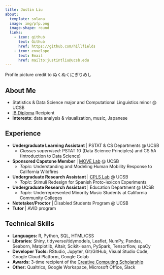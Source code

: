 ```yaml
---
title: Justin Liu
about:
  template: solana
  image: img/pfp.png
  image-shape: round
  links:
    - icon: github
      text: Github
      href: https://github.com/hillfields
    - icon: envelope
      text: Email
      href: mailto:justintliu@ucsb.edu
---
```


Profile picture credit to ぬくぬくにぎりめし

## About Me

-   Statistics & Data Science major and Computational Linguistics minor @ UCSB
-   [IB Diploma](https://www.ibo.org/programmes/diploma-programme/) Recipient
-   **Interests:** data analysis & visualization, music, Japanese

## Experience

-   **Undergraduate Learning Assistant** | PSTAT & CS Departments @ UCSB
    -   *Classes supervised:* PSTAT 10 (Data Science Principles) and CS 5A (Introduction to Data Science)
-   **Sponsored Capstone Member** | [MOVE Lab](http://move.geog.ucsb.edu/) @ UCSB
    -   *Topic:* Understanding and Modeling Human Mobility Response to California Wildfires
-   **Undergraduate Research Assistant** | [CPLS Lab](https://ucsb-cpls-lab.github.io/) @ UCSB
    -   *Topic:* Stimuli Redesign for Spanish Proto-lexicon Experiments
-   **Undergraduate Research Assistant** | Education Department @ UCSB
    -   *Topic:* Underrepresented Minority Music Students at California Community Colleges
-   **Notetaker/Proctor** | Disabled Students Program @ UCSB
-   **Tutor** | AVID program

## Technical Skills

-   **Languages:** R, Python, SQL, HTML/CSS
-   **Libraries:** Shiny, tidyverse/tidymodels, Leaflet, NumPy, Pandas, Seaborn, Matplotlib, Altair, Scikit-learn, PySpark, Tensorflow, spaCy
-   **Developer Tools:** RStudio, Jupyter, Git/GitHub, Visual Studio Code, Google Cloud Platform, Google Colab
-   **Awards:** 3-time recipient of the [Creative Computing Scholarship](https://summer.ucsb.edu/courses/course-spotlight/creative-computing)
-   **Other:** Qualtrics, Google Workspace, Microsoft Office, Slack
